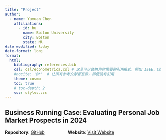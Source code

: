 ```yaml
---
title: "Project"
author:
  - name: Yuxuan Chen
    affiliations:
      - id: bu
        name: Boston University
        city: Boston
        state: MA
date-modified: today
date-format: long
format:
  html:
    bibliography: references.bib
    csl: csl/econometrica.csl # 这里可以替换为你需要的引用格式，例如 IEEE、Chicago、APA 等
    #nocite: '@*'  # 让所有参考文献都显示，即使没有引用
    theme: cosmo
    toc: true
    # toc-depth: 2
    css: styles.css
---
```


## Business Running Case: Evaluating Personal Job Market Prospects in 2024
**Repository**: [GitHub](https://github.com/CYXNBNBNB/ad688-employability-sp25A1-group6)&nbsp;&nbsp;&nbsp;&nbsp;&nbsp;&nbsp;&nbsp;&nbsp;&nbsp;&nbsp;&nbsp;&nbsp;&nbsp;&nbsp;&nbsp;&nbsp;&nbsp;&nbsp;&nbsp;**Website**: [Visit Website](https://cyxnbnbnb.github.io/ad688-employability-sp25A1-group6/)



